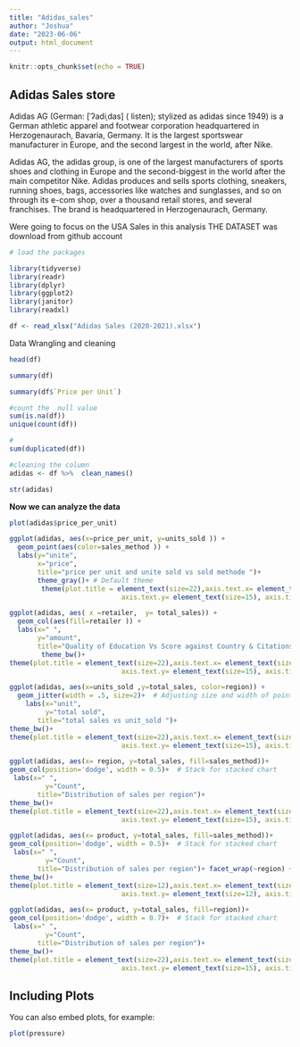 ```yaml
---
title: "Adidas_sales"
author: "Joshua"
date: "2023-06-06"
output: html_document
---
```


```r
knitr::opts_chunk$set(echo = TRUE)
```

## Adidas Sales store

Adidas AG (German: [ˈʔadiˌdas] ( listen); stylized as adidas since 1949) is a German athletic apparel and footwear corporation headquartered in Herzogenaurach, Bavaria, Germany. It is the largest sportswear manufacturer in Europe, and the second largest in the world, after Nike. 

Adidas AG, the adidas group, is one of the largest manufacturers of sports shoes and clothing in Europe and the second-biggest in the world after the main competitor Nike. Adidas produces and sells sports clothing, sneakers, running shoes, bags, accessories like watches and sunglasses, and so on through its e-com shop, over a thousand retail stores, and several franchises. The brand is headquartered in Herzogenaurach, Germany.

Were going to focus on the USA Sales in this analysis
THE DATASET was download from github account 


```r
# load the packages

library(tidyverse)
library(readr)
library(dplyr)
library(ggplot2)
library(janitor)
library(readxl)

```

```r
df <- read_xlsx("Adidas Sales (2020-2021).xlsx")
```


Data Wrangling and cleaning

```r
head(df)
```

```r
summary(df)
```
```r
summary(df$`Price per Unit`)

```




```r
#count the  null value
sum(is.na(df))
unique(count(df))
```


```r
# 
sum(duplicated(df))
```
```r
#cleaning the column
adidas <- df %>%  clean_names()
```

```r
str(adidas)
```
 **Now we can analyze the data**
```r
plot(adidas$price_per_unit)
```
```r

ggplot(adidas, aes(x=price_per_unit, y=units_sold )) + 
  geom_point(aes(color=sales_method )) + 
  labs(y="unite", 
       x="price", 
       title="price per unit and unite sold vs sold methode ")+ 
       theme_gray()+ # Default theme 
        theme(plot.title = element_text(size=22),axis.text.x= element_text(size=15),
                            axis.text.y= element_text(size=15), axis.title=element_text(size=18))
```




```r
ggplot(adidas, aes( x =retailer,  y= total_sales)) + 
  geom_col(aes(fill=retailer )) + 
  labs(x=" ", 
       y="amount",
       title="Quality of Education Vs Score against Country & Citations")+ 
        theme_bw()+
theme(plot.title = element_text(size=22),axis.text.x= element_text(size=15,angle=90),
                            axis.text.y= element_text(size=15), axis.title=element_text(size=18))
```





```r
ggplot(adidas, aes(x=units_sold ,y=total_sales, color=region)) +
  geom_jitter(width = .5, size=2)+  # Adjusting size and width of points
    labs(x="unit",
         y="total sold", 
       title="total sales vs unit_sold ")+ 
theme_bw()+
theme(plot.title = element_text(size=22),axis.text.x= element_text(size=15),
                            axis.text.y= element_text(size=15), axis.title=element_text(size=18))
```
```r
ggplot(adidas, aes(x= region, y=total_sales, fill=sales_method))+
geom_col(position='dodge', width = 0.5)+  # Stack for stacked chart
 labs(x=" ",
         y="Count", 
       title="Distribution of sales per region")+ 
theme_bw()+
theme(plot.title = element_text(size=22),axis.text.x= element_text(size=15,angle=90),
                            axis.text.y= element_text(size=15), axis.title=element_text(size=18))
```
```r
ggplot(adidas, aes(x= product, y=total_sales, fill=sales_method))+
geom_col(position='dodge', width = 0.5)+  # Stack for stacked chart
 labs(x=" ",
         y="Count", 
       title="Distribution of sales per region")+ facet_wrap(~region) +
theme_bw()+
theme(plot.title = element_text(size=12),axis.text.x= element_text(size=12,angle=90),
                            axis.text.y= element_text(size=12), axis.title=element_text(size=13))
```
```r
ggplot(adidas, aes(x= product, y=total_sales, fill=region))+
geom_col(position='dodge', width = 0.7)+  # Stack for stacked chart
 labs(x=" ",
         y="Count", 
       title="Distribution of sales per region")+ 
theme_bw()+
theme(plot.title = element_text(size=22),axis.text.x= element_text(size=15,angle=90),
                            axis.text.y= element_text(size=15), axis.title=element_text(size=18))
```


## Including Plots

You can also embed plots, for example:

```r
plot(pressure)
```


